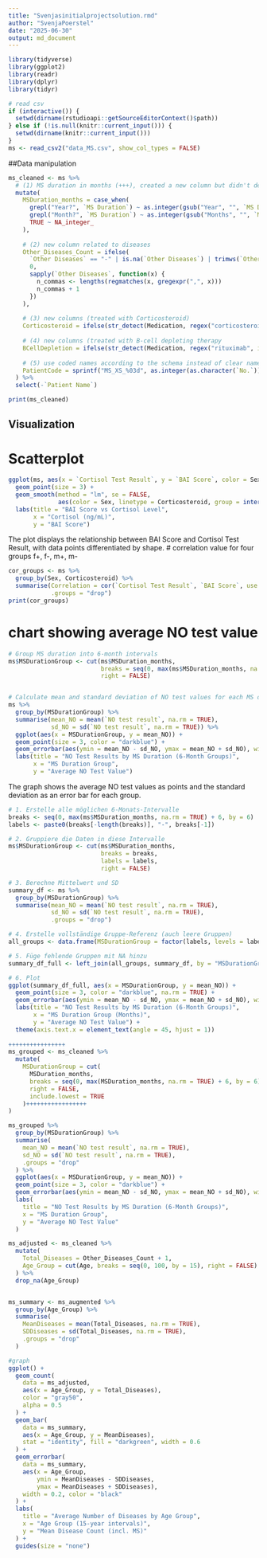 ```yaml
---
title: "Svenjasinitialprojectsolution.rmd"
author: "SvenjaPoerstel"
date: "2025-06-30"
output: md_document
---
```


```r
library(tidyverse) 
library(ggplot2) 
library(readr) 
library(dplyr) 
library(tidyr)
```

```r
# read csv
if (interactive()) {
  setwd(dirname(rstudioapi::getSourceEditorContext()$path))
} else if (!is.null(knitr::current_input())) {
  setwd(dirname(knitr::current_input()))
}
ms <- read_csv2("data_MS.csv", show_col_types = FALSE)
```

##Data manipulation
```r
ms_cleaned <- ms %>%
  # (1) MS duration in months (+++), created a new column but didn't delete the old one
  mutate(
    MSDuration_months = case_when(
      grepl("Year?", `MS Duration`) ~ as.integer(gsub("Year", "", `MS Duration`)) * 12,
      grepl("Month?", `MS Duration`) ~ as.integer(gsub("Months", "", `MS Duration`)),
      TRUE ~ NA_integer_
    ),
    
    # (2) new column related to diseases
    Other_Diseases_Count = ifelse(
      `Other Diseases` == "-" | is.na(`Other Diseases`) | trimws(`Other Diseases`) == "",
      0,
      sapply(`Other Diseases`, function(x) {
        n_commas <- lengths(regmatches(x, gregexpr(",", x)))
        n_commas + 1
      })
    ),
    
    # (3) new columns (treated with Corticosteroid)
    Corticosteroid = ifelse(str_detect(Medication, regex("corticosteroid", ignore_case = TRUE)), "Yes", "No"),
    
    # (4) new columns (treated with B-cell depleting therapy
    BCellDepletion = ifelse(str_detect(Medication, regex("rituximab", ignore_case = TRUE)), "Yes", "No"),
    
    # (5) use coded names according to the schema instead of clear names and delete column names
    PatientCode = sprintf("MS_XS_%03d", as.integer(as.character(`No.`)))
  ) %>%
  select(-`Patient Name`)

print(ms_cleaned)
```


## Visualization

# Scatterplot

```r
ggplot(ms, aes(x = `Cortisol Test Result`, y = `BAI Score`, color = Sex, shape = Corticosteroid)) +
  geom_point(size = 3) +
  geom_smooth(method = "lm", se = FALSE,
              aes(color = Sex, linetype = Corticosteroid, group = interaction(Sex, Corticosteroid))) +
  labs(title = "BAI Score vs Cortisol Level",
       x = "Cortisol (ng/mL)",
       y = "BAI Score")
```  
The plot displays the relationship between BAI Score and Cortisol Test Result, with data points differentiated by shape. 
# correlation value for four groups f+, f-, m+, m-
```r
cor_groups <- ms %>%
  group_by(Sex, Corticosteroid) %>%
  summarise(Correlation = cor(`Cortisol Test Result`, `BAI Score`, use = "complete.obs"),
            .groups = "drop")
print(cor_groups)
```

# chart showing average NO test value
```r
# Group MS duration into 6-month intervals
ms$MSDurationGroup <- cut(ms$MSDuration_months, 
                          breaks = seq(0, max(ms$MSDuration_months, na.rm = TRUE) + 6, by = 6), 
                          right = FALSE)


# Calculate mean and standard deviation of NO test values for each MS duration group
ms %>%
  group_by(MSDurationGroup) %>%
  summarise(mean_NO = mean(`NO test result`, na.rm = TRUE),
            sd_NO = sd(`NO test result`, na.rm = TRUE)) %>%
  ggplot(aes(x = MSDurationGroup, y = mean_NO)) +
  geom_point(size = 3, color = "darkblue") +
  geom_errorbar(aes(ymin = mean_NO - sd_NO, ymax = mean_NO + sd_NO), width = 0.2) +
  labs(title = "NO Test Results by MS Duration (6-Month Groups)",
       x = "MS Duration Group",
       y = "Average NO Test Value") 
```
The graph shows the average NO test values as points and the standard deviation as an error bar for each group. 

```r
# 1. Erstelle alle möglichen 6-Monats-Intervalle
breaks <- seq(0, max(ms$MSDuration_months, na.rm = TRUE) + 6, by = 6)
labels <- paste0(breaks[-length(breaks)], "-", breaks[-1])

# 2. Gruppiere die Daten in diese Intervalle
ms$MSDurationGroup <- cut(ms$MSDuration_months,
                          breaks = breaks,
                          labels = labels,
                          right = FALSE)

# 3. Berechne Mittelwert und SD
summary_df <- ms %>%
  group_by(MSDurationGroup) %>%
  summarise(mean_NO = mean(`NO test result`, na.rm = TRUE),
            sd_NO = sd(`NO test result`, na.rm = TRUE),
            .groups = "drop")

# 4. Erstelle vollständige Gruppe-Referenz (auch leere Gruppen)
all_groups <- data.frame(MSDurationGroup = factor(labels, levels = labels))

# 5. Füge fehlende Gruppen mit NA hinzu
summary_df_full <- left_join(all_groups, summary_df, by = "MSDurationGroup")

# 6. Plot
ggplot(summary_df_full, aes(x = MSDurationGroup, y = mean_NO)) +
  geom_point(size = 3, color = "darkblue", na.rm = TRUE) +
  geom_errorbar(aes(ymin = mean_NO - sd_NO, ymax = mean_NO + sd_NO), width = 0.2, na.rm = TRUE) +
  labs(title = "NO Test Results by MS Duration (6-Month Groups)",
       x = "MS Duration Group (Months)",
       y = "Average NO Test Value") +
  theme(axis.text.x = element_text(angle = 45, hjust = 1))
  
++++++++++++++++
ms_grouped <- ms_cleaned %>%
  mutate(
    MSDurationGroup = cut(
      MSDuration_months,
      breaks = seq(0, max(MSDuration_months, na.rm = TRUE) + 6, by = 6),
      right = FALSE,
      include.lowest = TRUE
    )+++++++++++++++++
)

ms_grouped %>%
  group_by(MSDurationGroup) %>%
  summarise(
    mean_NO = mean(`NO test result`, na.rm = TRUE),
    sd_NO = sd(`NO test result`, na.rm = TRUE),
    .groups = "drop"
  ) %>%
  ggplot(aes(x = MSDurationGroup, y = mean_NO)) +
  geom_point(size = 3, color = "darkblue") +
  geom_errorbar(aes(ymin = mean_NO - sd_NO, ymax = mean_NO + sd_NO), width = 0.2) +
  labs(
    title = "NO Test Results by MS Duration (6-Month Groups)",
    x = "MS Duration Group",
    y = "Average NO Test Value"
  )
```


```r
ms_adjusted <- ms_cleaned %>%
  mutate(
    Total_Diseases = Other_Diseases_Count + 1,
    Age_Group = cut(Age, breaks = seq(0, 100, by = 15), right = FALSE)
  ) %>%
  drop_na(Age_Group)


ms_summary <- ms_augmented %>%
  group_by(Age_Group) %>%
  summarise(
    MeanDiseases = mean(Total_Diseases, na.rm = TRUE),
    SDDiseases = sd(Total_Diseases, na.rm = TRUE),
    .groups = "drop"
  )

#graph
ggplot() +
  geom_count(
    data = ms_adjusted,
    aes(x = Age_Group, y = Total_Diseases),
    color = "gray50",
    alpha = 0.5
  ) +
  geom_bar(
    data = ms_summary,
    aes(x = Age_Group, y = MeanDiseases),
    stat = "identity", fill = "darkgreen", width = 0.6
  ) +
  geom_errorbar(
    data = ms_summary,
    aes(x = Age_Group,
        ymin = MeanDiseases - SDDiseases,
        ymax = MeanDiseases + SDDiseases),
    width = 0.2, color = "black"
  ) +
  labs(
    title = "Average Number of Diseases by Age Group",
    x = "Age Group (15-year intervals)",
    y = "Mean Disease Count (incl. MS)"
  ) +
  guides(size = "none")
```